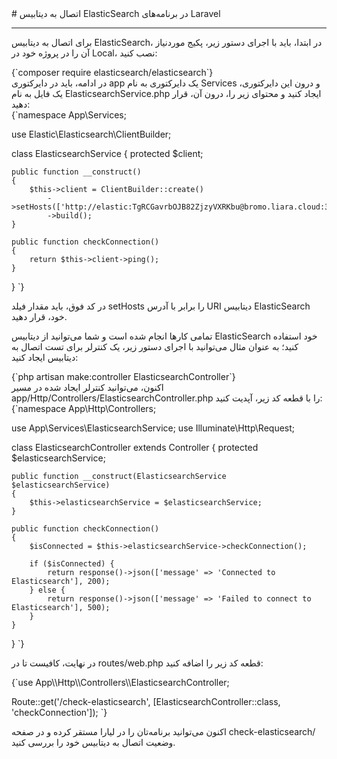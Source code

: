 
<Layout>
# اتصال به دیتابیس ElasticSearch در برنامه‌های Laravel
<hr className="mb-2" />

برای اتصال به دیتابیس ElasticSearch، در ابتدا، باید با اجرای دستور زیر، پکیج موردنیاز آن را در پروژه خود در Local، نصب کنید:


<div className="h-2" />
    <div dir='ltr'>
    <Highlight className="bash">
        {`composer require elasticsearch/elasticsearch`}
    </Highlight>
    </div>
<div className="h-2" />
در ادامه، باید در دایرکتوری <Important>app</Important> یک دایرکتوری به نام <Important>Services</Important>  و درون این دایرکتوری،
یک فایل به نام <Important>ElasticsearchService.php</Important> ایجاد کنید و محتوای زیر را، درون آن، قرار دهید:

<div className="h-2" />
    <div dir='ltr'>
    <Highlight className="php">
        {`<?php

namespace App\\Services;

use Elastic\\Elasticsearch\\ClientBuilder;

class ElasticsearchService
{
    protected $client;

    public function __construct()
    {
        $this->client = ClientBuilder::create()
            ->setHosts(['http://elastic:TgRCGavrbOJB82ZjzyVXRKbu@bromo.liara.cloud:30197'])
            ->build();
    }

    public function checkConnection()
    {
        return $this->client->ping();
    }
}
`}
    </Highlight>
    </div>
<div className="h-2" />

<Alert variant='info'>
<p>
در کد فوق، باید مقدار فیلد <Important>setHosts</Important> را برابر با آدرس URI دیتابیس ElasticSearch خود، قرار دهید.
</p>
</Alert>

تمامی کارها انجام شده است و شما می‌توانید از دیتابیس ElasticSearch خود استفاده کنید؛ به عنوان مثال می‌توانید با اجرای دستور زیر، یک کنترلر برای تست اتصال به دیتابیس ایجاد کنید:


<div className="h-2" />
    <div dir='ltr'>
    <Highlight className="bash">
        {`php artisan make:controller ElasticsearchController`}
    </Highlight>
    </div>
<div className="h-2" />
اکنون، می‌توانید کنترلر ایجاد شده در مسیر <Important>app/Http/Controllers/ElasticsearchController.php</Important> را با قطعه کد زیر، آپدیت کنید:
<div className="h-2" />
    <div dir='ltr'>
    <Highlight className="php">
        {`<?php

namespace App\\Http\\Controllers;

use App\\Services\\ElasticsearchService;
use Illuminate\\Http\\Request;

class ElasticsearchController extends Controller
{
    protected $elasticsearchService;

    public function __construct(ElasticsearchService $elasticsearchService)
    {
        $this->elasticsearchService = $elasticsearchService;
    }

    public function checkConnection()
    {
        $isConnected = $this->elasticsearchService->checkConnection();

        if ($isConnected) {
            return response()->json(['message' => 'Connected to Elasticsearch'], 200);
        } else {
            return response()->json(['message' => 'Failed to connect to Elasticsearch'], 500);
        }
    }
}
`}
    </Highlight>
    </div>
<div className="h-2" />


در نهایت، کافیست تا در <Important>routes/web.php</Important> قطعه کد زیر را اضافه کنید:
<div className="h-2" />
  <div dir='ltr'>
  <Highlight className="php">
      {`use App\\Http\\Controllers\\ElasticsearchController;

Route::get('/check-elasticsearch', [ElasticsearchController::class, 'checkConnection']);
`}
  </Highlight>
  </div>
<div className="h-2" />
اکنون می‌توانید برنامه‌تان را در لیارا مستقر کرده و در صفحه <Important>check-elasticsearch/</Important> وضعیت اتصال به دیتابیس خود را بررسی کنید.


</Layout>